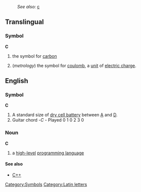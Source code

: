:''See also:'' [[c]]
==Translingual==
===Symbol===
'''C'''
#{{chemistry}} the symbol for [[carbon]]
#(''metrology'') the symbol for [[coulomb]], a [[unit]] of [[electric charge]].

==English==
===Symbol===
'''C'''
#A standard size of [[dry cell battery]] between [[A]] and [[D]].
# Guitar chord -'' C'' - Played 0 1 0 2 3 0
===Noun===
'''C'''
#{{computing}} a [[high-level]] [[programming language]]
====See also====
* [[C++]]

[[Category:Symbols]]
[[Category:Latin letters]]